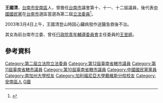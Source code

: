{{Infobox_officeholder
| name = 王國清
| image name =
| width = 
| now = 中華民國（台灣）政治人士 
| period = 
| Sex = 男 
| Native place = 
| date of birth = 
| party = {{Kmt|19px}}
| place of birth = 
| educate = 
*革命實踐研究院自治班、農業建設研究班結業
*美國南加大公共行政班結業
*美加州大學戴維斯校區農業研究班結業
| past = 
*台南市區漁會第一、二屆理事長
*國民黨台南市委員會委員
*台南市警察局義警大隊督導、團管區後備軍人顧問、安南老人會榮譽會長
*台南市議會第十、十一、十二屆議員
*中華天心慈善會常務理事
*佛佗照明功德會榮譽理事長
*財團人國清社會福利慈善事業基金會董事長
*第二屆立法委員<br><span style="color: blue;">(1993年-1996年)</span>
}}
'''王國清'''{{BD|1944年||2003年|3月4日|catIdx=Wang王}}，[[台南市|台南市]][[安南區|安南區]]人，曾擔任[[台南市|台南市]]議會第十、十一、十二屆議員，後代表[[中國國民黨|中國國民黨]]在[[台南市|台南市]]選區當選為第二屆[[立法委員|立法委員]]<ref>{{Cite web |url=http://www.ly.gov.tw/03_leg/0301_main/legIntro.action?lgno=00008&stage=2 |title=立法院全球資訊網 王國清委員簡介 |accessdate=2011-04-02 |archive-date=2014-11-04 |archive-url=https://web.archive.org/web/20141104173428/http://www.ly.gov.tw/03_leg/0301_main/legIntro.action?lgno=00008&stage=2 |dead-url=no }}</ref>。

2003年3月4日上午，王國清登山時因心臟病發作送醫急救後不治。

其女為前台南市立委、曾任[[行政院青年輔導委員會|行政院青年輔導委員會]]主任委員的[[王昱婷|王昱婷]]。

==參考資料==
<div class="references-small">
<references />
</div>

{{中華民國第2屆立法委員}}
{{DEFAULTSORT:Wang王}}
[[Category:第二屆立法院立法委員|Category:第二屆立法院立法委員]]
[[Category:第12屆臺南省轄市議員|Category:第12屆臺南省轄市議員]]
[[Category:第11屆臺南省轄市議員|Category:第11屆臺南省轄市議員]]
[[Category:第10屆臺南省轄市議員|Category:第10屆臺南省轄市議員]]
[[Category:中國國民黨黨員|Category:中國國民黨黨員]]
[[Category:南加州大學校友|Category:南加州大學校友]]
[[Category:加利福尼亞大學戴維斯分校校友|Category:加利福尼亞大學戴維斯分校校友]]
[[Category:安南區人|Category:安南區人]]
[[Category:王姓|G國]]
{{tw-bio-stub}}